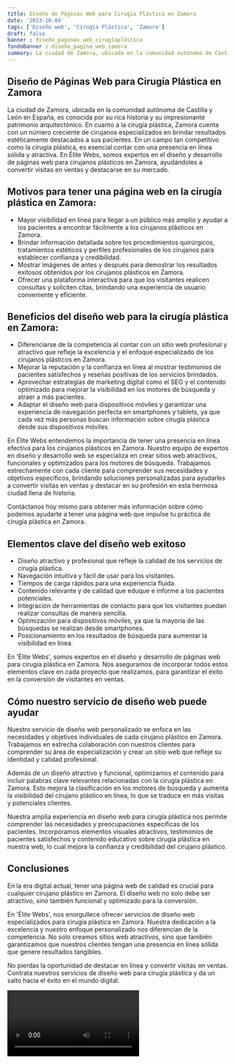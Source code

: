```yaml
---
title: Diseño de Páginas Web para Cirugía Plástica en Zamora
date: '2023-10-04'
tags: ['Diseño web', 'Cirugía Plástica', 'Zamora']
draft: false
banner : diseño_paginas_web_cirugíaplástica
fondoBanner : diseño_pagina_web_zamora
summary: La ciudad de Zamora, ubicada en la comunidad autónoma de Castilla y León en España, es conocida por su rica historia y su impresionante patrimonio arquitectónico. En cuanto a la cirugía plástica, Zamora cuenta con un número creciente de cirujanos especializados en brindar resultados estéticamente destacados a sus pacientes. En un campo tan competitivo como la cirugía plástica, es esencial contar con una presencia en línea sólida y atractiva. En Élite Webs, somos expertos en el diseño y desarrollo de páginas web para cirujanos plásticos en Zamora, ayudándoles a convertir visitas en ventas y destacarse en su mercado.
---
```


## Diseño de Páginas Web para Cirugía Plástica en Zamora

La ciudad de Zamora, ubicada en la comunidad autónoma de Castilla y León en España, es conocida por su rica historia y su impresionante patrimonio arquitectónico. En cuanto a la cirugía plástica, Zamora cuenta con un número creciente de cirujanos especializados en brindar resultados estéticamente destacados a sus pacientes. En un campo tan competitivo como la cirugía plástica, es esencial contar con una presencia en línea sólida y atractiva. En Élite Webs, somos expertos en el diseño y desarrollo de páginas web para cirujanos plásticos en Zamora, ayudándoles a convertir visitas en ventas y destacarse en su mercado.

## Motivos para tener una página web en la cirugía plástica en Zamora:

- Mayor visibilidad en línea para llegar a un público más amplio y ayudar a los pacientes a encontrar fácilmente a los cirujanos plásticos en Zamora.
- Brindar información detallada sobre los procedimientos quirúrgicos, tratamientos estéticos y perfiles profesionales de los cirujanos para establecer confianza y credibilidad.
- Mostrar imágenes de antes y después para demostrar los resultados exitosos obtenidos por los cirujanos plásticos en Zamora.
- Ofrecer una plataforma interactiva para que los visitantes realicen consultas y soliciten citas, brindando una experiencia de usuario conveniente y eficiente.

## Beneficios del diseño web para la cirugía plástica en Zamora:

- Diferenciarse de la competencia al contar con un sitio web profesional y atractivo que refleje la excelencia y el enfoque especializado de los cirujanos plásticos en Zamora.
- Mejorar la reputación y la confianza en línea al mostrar testimonios de pacientes satisfechos y reseñas positivas de los servicios brindados.
- Aprovechar estrategias de marketing digital como el SEO y el contenido optimizado para mejorar la visibilidad en los motores de búsqueda y atraer a más pacientes.
- Adaptar el diseño web para dispositivos móviles y garantizar una experiencia de navegación perfecta en smartphones y tablets, ya que cada vez más personas buscan información sobre cirugía plástica desde sus dispositivos móviles.

En Élite Webs entendemos la importancia de tener una presencia en línea efectiva para los cirujanos plásticos en Zamora. Nuestro equipo de expertos en diseño y desarrollo web se especializa en crear sitios web atractivos, funcionales y optimizados para los motores de búsqueda. Trabajamos estrechamente con cada cliente para comprender sus necesidades y objetivos específicos, brindando soluciones personalizadas para ayudarles a convertir visitas en ventas y destacar en su profesión en esta hermosa ciudad llena de historia.

Contáctanos hoy mismo para obtener más información sobre cómo podemos ayudarte a tener una página web que impulse tu práctica de cirugía plástica en Zamora.

<GifSeo />

<Cta />

## Elementos clave del diseño web exitoso

- Diseño atractivo y profesional que refleje la calidad de los servicios de cirugía plástica.
- Navegación intuitiva y fácil de usar para los visitantes.
- Tiempos de carga rápidos para una experiencia fluida.
- Contenido relevante y de calidad que eduque e informe a los pacientes potenciales.
- Integración de herramientas de contacto para que los visitantes puedan realizar consultas de manera sencilla.
- Optimización para dispositivos móviles, ya que la mayoría de las búsquedas se realizan desde smartphones.
- Posicionamiento en los resultados de búsqueda para aumentar la visibilidad en línea.

En 'Élite Webs', somos expertos en el diseño y desarrollo de páginas web para cirugía plástica en Zamora. Nos aseguramos de incorporar todos estos elementos clave en cada proyecto que realizamos, para garantizar el éxito en la conversión de visitantes en ventas.

## Cómo nuestro servicio de diseño web puede ayudar

Nuestro servicio de diseño web personalizado se enfoca en las necesidades y objetivos individuales de cada cirujano plástico en Zamora. Trabajamos en estrecha colaboración con nuestros clientes para comprender su área de especialización y crear un sitio web que refleje su identidad y calidad profesional.

Además de un diseño atractivo y funcional, optimizamos el contenido para incluir palabras clave relevantes relacionadas con la cirugía plástica en Zamora. Esto mejora la clasificación en los motores de búsqueda y aumenta la visibilidad del cirujano plástico en línea, lo que se traduce en más visitas y potenciales clientes.

Nuestra amplia experiencia en diseño web para cirugía plástica nos permite comprender las necesidades y preocupaciones específicas de los pacientes. Incorporamos elementos visuales atractivos, testimonios de pacientes satisfechos y contenido educativo sobre cirugía plástica en nuestra web, lo cual mejora la confianza y credibilidad del cirujano plástico.

## Conclusiones

En la era digital actual, tener una página web de calidad es crucial para cualquier cirujano plástico en Zamora. El diseño web no solo debe ser atractivo, sino también funcional y optimizado para la conversión.

En 'Élite Webs', nos enorgullece ofrecer servicios de diseño web especializados para cirugía plástica en Zamora. Nuestra dedicación a la excelencia y nuestro enfoque personalizado nos diferencian de la competencia. No solo creamos sitios web atractivos, sino que también garantizamos que nuestros clientes tengan una presencia en línea sólida que genere resultados tangibles.

No pierdas la oportunidad de destacar en línea y convertir visitas en ventas. Contrata nuestros servicios de diseño web para cirugía plástica y da un salto hacia el éxito en el mundo digital.

<Video />

<CtaBot job='Cirugía Plástica' city='Zamora'/>

<Gmaps query='Zamora+españa+maps' />